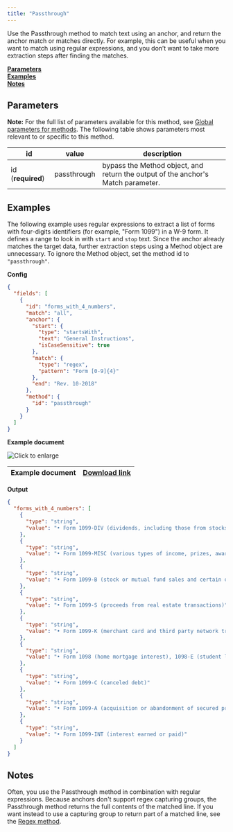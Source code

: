 ```yaml
---
title: "Passthrough"
---
```


Use the Passthrough method to match text using an anchor, and return the anchor match or matches directly. For example, this can be useful when you want to match using regular expressions, and you don’t want to take more extraction steps after finding the matches. 

[**Parameters**](/senseml-reference/methods/passthrough#parameters)  
[**Examples**](/senseml-reference/methods/passthrough#examples)  
[**Notes**](/senseml-reference/methods/passthrough#notes)

## Parameters

**Note:** For the full list of parameters available for this method, see [Global parameters for methods](/senseml-reference/field-query-object/method#global-parameters-for-methods). The following table shows parameters most relevant to or specific to this method.

| id                | value       | description                                                                      |
| ----------------- | ----------- | -------------------------------------------------------------------------------- |
| id (**required**) | passthrough | bypass the Method object, and return the output of the anchor's Match parameter. |

## Examples

The following example uses regular expressions to extract a list of forms with four-digits identifiers (for example, "Form 1099") in a W-9 form. It defines a range to look in with `start` and `stop` text. Since the anchor already matches the target data, further extraction steps using a Method object are unnecessary. To ignore the Method object, set the method id to `"passthrough"`. 

**Config**

```JSON JSON 
{
  "fields": [
    {
      "id": "forms_with_4_numbers",
      "match": "all",
      "anchor": {
        "start": {
          "type": "startsWith",
          "text": "General Instructions",
          "isCaseSensitive": true
        },
        "match": {
          "type": "regex",
          "pattern": "Form [0-9]{4}"
        },
        "end": "Rev. 10-2018"
      },
      "method": {
        "id": "passthrough"
      }
    }
  ]
}
```
**Example document**

![Click to enlarge](/images/passthrough.png)

| Example document | [Download link](https://www.irs.gov/pub/irs-pdf/fw9.pdf) |
| ---------------- | -------------------------------------------------------- |

**Output**

```JSON JSON 
{
  "forms_with_4_numbers": [
    {
      "type": "string",
      "value": "• Form 1099-DIV (dividends, including those from stocks or mutual"
    },
    {
      "type": "string",
      "value": "• Form 1099-MISC (various types of income, prizes, awards, or gross"
    },
    {
      "type": "string",
      "value": "• Form 1099-B (stock or mutual fund sales and certain other"
    },
    {
      "type": "string",
      "value": "• Form 1099-S (proceeds from real estate transactions)"
    },
    {
      "type": "string",
      "value": "• Form 1099-K (merchant card and third party network transactions)"
    },
    {
      "type": "string",
      "value": "• Form 1098 (home mortgage interest), 1098-E (student loan interest),"
    },
    {
      "type": "string",
      "value": "• Form 1099-C (canceled debt)"
    },
    {
      "type": "string",
      "value": "• Form 1099-A (acquisition or abandonment of secured property)"
    },
    {
      "type": "string",
      "value": "• Form 1099-INT (interest earned or paid)"
    }
  ]
}
```
## Notes

Often, you use the Passthrough method in combination with regular expressions. Because anchors don't support regex capturing groups, the Passthrough method returns the full contents of the matched line. If you want instead to use a capturing group to return part of a matched line, see the [Regex method](/senseml-reference/methods/regex).